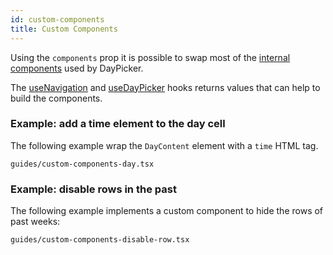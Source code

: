 ```yaml
---
id: custom-components
title: Custom Components
---
```


Using the `components` prop it is possible to swap most of the [internal
components](/api/interfaces/components) used by DayPicker.

The [useNavigation](/api/functions/usenavigation) and
[useDayPicker](/api/functions/usedaypicker) hooks returns values that can help
to build the components.

### Example: add a time element to the day cell

The following example wrap the `DayContent` element with a `time` HTML tag.

```include
guides/custom-components-day.tsx
```

### Example: disable rows in the past

The following example implements a custom component to hide the rows of past weeks:

```include
guides/custom-components-disable-row.tsx
```
